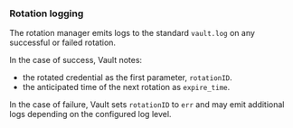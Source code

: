 ### Rotation logging

The rotation manager emits logs to the standard `vault.log` on any successful or
failed rotation.

In the case of success, Vault notes:

- the rotated credential as the first parameter, `rotationID`.
- the anticipated time of the next rotation as `expire_time`.

In the case of failure, Vault sets `rotationID` to `err` and may emit additional
logs depending on the configured log level.
